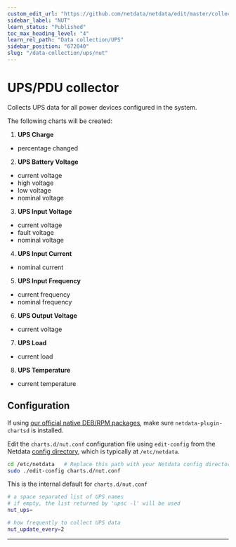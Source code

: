 ```yaml
---
custom_edit_url: "https://github.com/netdata/netdata/edit/master/collectors/charts.d.plugin/nut/README.md"
sidebar_label: "NUT"
learn_status: "Published"
toc_max_heading_level: "4"
learn_rel_path: "Data collection/UPS"
sidebar_position: "672040"
slug: "/data-collection/ups/nut"
---
```



# UPS/PDU collector

Collects UPS data for all power devices configured in the system.

The following charts will be created:

1.  **UPS Charge**

-   percentage changed

2.  **UPS Battery Voltage**

-   current voltage
-   high voltage
-   low voltage
-   nominal voltage

3.  **UPS Input Voltage**

-   current voltage
-   fault voltage
-   nominal voltage

4.  **UPS Input Current**

-   nominal current

5.  **UPS Input Frequency**

-   current frequency
-   nominal frequency

6.  **UPS Output Voltage**

-   current voltage

7.  **UPS Load**

-   current load

8.  **UPS Temperature**

-   current temperature

## Configuration

If using [our official native DEB/RPM packages](/docs/installing/native-linux-distribution-packages), make sure `netdata-plugin-chartsd` is installed.

Edit the `charts.d/nut.conf` configuration file using `edit-config` from the Netdata [config
directory](/docs/configuring/configuration), which is typically at `/etc/netdata`.

```bash
cd /etc/netdata   # Replace this path with your Netdata config directory, if different
sudo ./edit-config charts.d/nut.conf
```

This is the internal default for `charts.d/nut.conf`

```sh
# a space separated list of UPS names
# if empty, the list returned by 'upsc -l' will be used
nut_ups=

# how frequently to collect UPS data
nut_update_every=2
```

---


